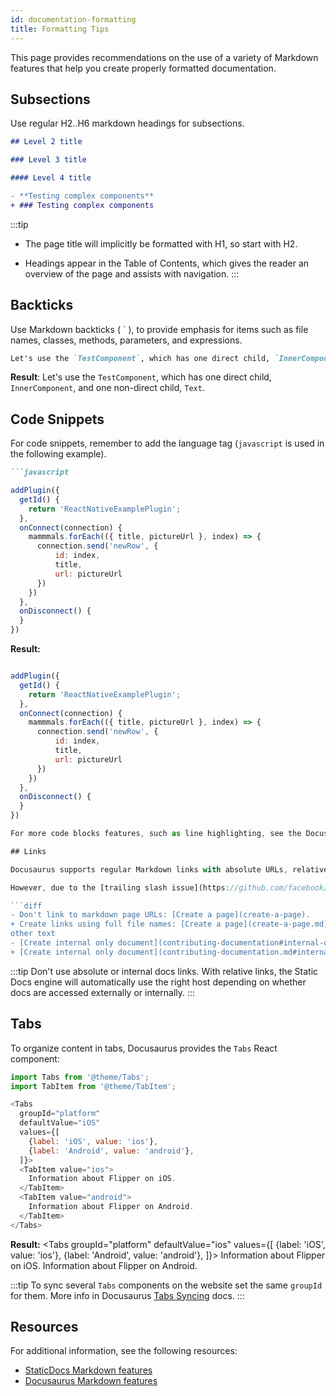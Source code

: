 ```yaml
---
id: documentation-formatting
title: Formatting Tips
---
```


This page provides recommendations on the use of a variety of Markdown features that help you create properly formatted documentation.

## Subsections

Use regular H2..H6 markdown headings for subsections.

```markdown
## Level 2 title

### Level 3 title

#### Level 4 title
```

```diff
- **Testing complex components**
+ ### Testing complex components
```

:::tip

* The page title will implicitly be formatted with H1, so start with H2.

* Headings appear in the Table of Contents, which gives the reader an overview of the page and assists with navigation.
:::

## Backticks

Use Markdown backticks ( \` \), to provide emphasis for items such as file names, classes, methods, parameters, and expressions.

```markdown
Let's use the `TestComponent`, which has one direct child, `InnerComponent`, and one non-direct child, `Text`.
```

**Result**:
Let's use the `TestComponent`, which has one direct child, `InnerComponent`, and one non-direct child, `Text`.

## Code Snippets

For code snippets, remember to add the language tag (`javascript` is used in the following example).

````markdown
```javascript

addPlugin({
  getId() {
    return 'ReactNativeExamplePlugin';
  },
  onConnect(connection) {
    mammmals.forEach(({ title, pictureUrl }, index) => {
      connection.send('newRow', {
          id: index,
          title,
          url: pictureUrl
      })
    })
  },
  onDisconnect() {
  }
})
````

**Result:**

```javascript

addPlugin({
  getId() {
    return 'ReactNativeExamplePlugin';
  },
  onConnect(connection) {
    mammmals.forEach(({ title, pictureUrl }, index) => {
      connection.send('newRow', {
          id: index,
          title,
          url: pictureUrl
      })
    })
  },
  onDisconnect() {
  }
})

For more code blocks features, such as line highlighting, see the Docusaurus [Code blocks](https://docusaurus.io/docs/markdown-features/code-blocks) document.

## Links

Docusaurus supports regular Markdown links with absolute URLs, relative URLs, and relative file paths.

However, due to the [trailing slash issue](https://github.com/facebook/docusaurus/pull/4908), it's strongly recommended to link to page files (including their extension) instead of the page's URL.

```diff
- Don't link to markdown page URLs: [Create a page](create-a-page).
+ Create links using full file names: [Create a page](create-a-page.md).
other text
- [Create internal only document](contributing-documentation#internal-only-content]
+ [Create internal only document](contributing-documentation.md#internal-only-content]
```

:::tip
Don't use absolute or internal docs links.
With relative links, the Static Docs engine will automatically use the right host depending on whether docs are accessed externally or internally.
:::

## Tabs

To organize content in tabs, Docusaurus provides the `Tabs` React component:

```javascript
import Tabs from '@theme/Tabs';
import TabItem from '@theme/TabItem';

<Tabs
  groupId="platform"
  defaultValue="iOS"
  values={[
    {label: 'iOS', value: 'ios'},
    {label: 'Android', value: 'android'},
  ]}>
  <TabItem value="ios">
    Information about Flipper on iOS.
  </TabItem>
  <TabItem value="android">
    Information about Flipper on Android.
  </TabItem>
</Tabs>
```


**Result:**
<Tabs
  groupId="platform"
  defaultValue="ios"
  values={[
    {label: 'iOS', value: 'ios'},
    {label: 'Android', value: 'android'},
  ]}>
  <TabItem value="ios">
    Information about Flipper on iOS.
  </TabItem>
  <TabItem value="android">
    Information about Flipper on Android.
  </TabItem>
</Tabs>

:::tip
To sync several `Tabs` components on the website set the same `groupId` for them. More info in
Docusaurus [Tabs Syncing](https://docusaurus.io/docs/markdown-features/tabs#syncing-tab-choices) docs.
:::

## Resources

For additional information, see the following resources:

* [StaticDocs Markdown features](https://www.internalfb.com/intern/staticdocs/staticdocs/docs/documenting/markdown-features)
* [Docusaurus Markdown features](https://docusaurus.io/docs/markdown-features)
